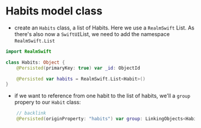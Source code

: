 # Habits model class


- create an `Habits` class, a list of Habits. Here we use a `RealmSwift` List. As there's also now a `SwiftUI`List, we need to add the namespace `RealmSwift.List`


```swift title='/Model/Habits.swift'
import RealmSwift

class Habits: Object {
    @Persisted(primaryKey: true) var _id: ObjectId

    @Persisted var habits = RealmSwift.List<Habit>()
}
```

- if we want to reference from one habit to the list of habits, we'll a `group` propery to our `Habit` class:

```swift title='/Model/Habit.swift'
    // backlink
    @Persisted(originProperty: "habits") var group: LinkingObjects<Habits>
```